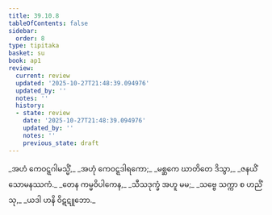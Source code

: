 ```yaml
---
title: 39.10.8
tableOfContents: false
sidebar:
  order: 8
type: tipitaka
basket: su
book: ap1
review:
  current: review
  updated: '2025-10-27T21:48:39.094976'
  updated_by: ''
  notes: ''
  history:
  - state: review
    date: '2025-10-27T21:48:39.094976'
    updated_by: ''
    notes: ''
    previous_state: draft
---
```



<ReviewStatus review={frontmatter.review} showDetails={true} />

<HypothesisAnnotation frontmatter={frontmatter} />

<DynamicBreadcrumb />

<Division number="86" book="ap1" e="ch" v="20" p="349">

<Paragraph number="4280" type="verses" book="ap1">
_အဟံ ကေဝဋ္ဋဂါမသ္မိံ,_  
_အဟုံ ကေဝဋ္ဋဒါရကော;_  
_မစ္ဆကေ ဃာတိတေ ဒိသွာ,_  
_ဇနယိံ သောမနဿကံ._  

</Paragraph>

</Division>
<Division number="87" book="ap1" e="ch" v="20" p="349">

<Paragraph number="4281" type="verses" book="ap1">
_တေန ကမ္မဝိပါကေန,_  
_သီသဒုက္ခံ အဟူ မမ;_  
_သဗ္ဗေ သက္ကာ စ ဟညိံသု,_  
_ယဒါ ဟနိ ဝိဋဋူဘော._
</Paragraph>
</Division>